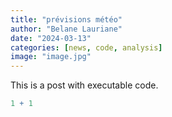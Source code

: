 ```yaml
---
title: "prévisions météo"
author: "Belane Lauriane"
date: "2024-03-13"
categories: [news, code, analysis]
image: "image.jpg"
---
```


This is a post with executable code.

```r
1 + 1
```
